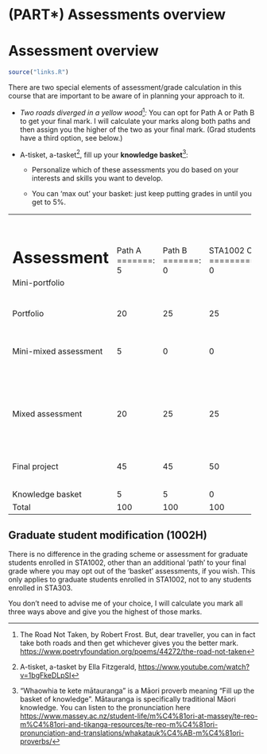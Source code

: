 # (PART\*) Assessments overview {.unnumbered}

# Assessment overview {#assessmentsoverview}

```r
source("links.R")
```

There are two special elements of assessment/grade calculation in this course that are important to be aware of in planning your approach to it.

-   *Two roads diverged in a yellow wood*[^assessments-1]*:* You can opt for Path A or Path B to get your final mark. I will calculate your marks along both paths and then assign you the higher of the two as your final mark. (Grad students have a third option, see below.)

-   A-tisket, a-tasket[^assessments-2], fill up your **knowledge basket**[^assessments-3]:

    -   Personalize which of these assessments you do based on your interests and skills you want to develop.

    -   You can 'max out' your basket: just keep putting grades in until you get to 5%.

[^assessments-1]: The Road Not Taken, by Robert Frost. But, dear traveller, you can in fact take both roads and then get whichever gives you the better mark. <https://www.poetryfoundation.org/poems/44272/the-road-not-taken>

[^assessments-2]: A-tisket, a-tasket by Ella Fitzgerald, <https://www.youtube.com/watch?v=1bgFkeDLpSI>

[^assessments-3]: "Whaowhia te kete mātauranga" is a Māori proverb meaning "Fill up the basket of knowledge". Mātauranga is specifically traditional Māori knowledge. You can listen to the pronunciation here <https://www.massey.ac.nz/student-life/m%C4%81ori-at-massey/te-reo-m%C4%81ori-and-tikanga-resources/te-reo-m%C4%81ori-pronunciation-and-translations/whakatauk%C4%AB-m%C4%81ori-proverbs/>

+-----------------------+--------+--------+--------------+-----------------------------------------+
| Assessment            | Path A | Path B | STA1002 ONLY | Due dates                               |
+=======================+=======:+=======:+=============:+=========================================+
| Mini-portfolio        | 5      | 0      | 0            | Feb 3                                   |
+-----------------------+--------+--------+--------------+-----------------------------------------+
| Portfolio             | 20     | 25     | 25           | Feb 7                                   |
+-----------------------+--------+--------+--------------+-----------------------------------------+
| Mini-mixed assessment | 5      | 0      | 0            | Mar 9 (12-hour assessment window, 8:00 a.m.–8:00 p.m. ET)                                |
+-----------------------+--------+--------+--------------+-----------------------------------------+
| Mixed assessment      | 20     | 25     | 25           | Mar 16 (12-hour assessment window, 8:00 a.m.–8:00 p.m. ET)                             |
+-----------------------+--------+--------+--------------+-----------------------------------------+
| Final project         | 45     | 45     | 50           | Apr 7 (5% pt bonus) \| Apr 11 (no bonus |
+-----------------------+--------+--------+--------------+-----------------------------------------+
| Knowledge basket      | 5      | 5      | 0            | Multiple                                |
+-----------------------+--------+--------+--------------+-----------------------------------------+
| Total                 | 100    | 100    | 100          |                                         |
+-----------------------+--------+--------+--------------+-----------------------------------------+

## Graduate student modification (1002H)

There is no difference in the grading scheme or assessment for graduate students enrolled in STA1002, other than an additional 'path' to your final grade where you may opt out of the 'basket' assessments, if you wish. This only applies to graduate students enrolled in STA1002, not to any students enrolled in STA303.

You don't need to advise me of your choice, I will calculate you mark all three ways above and give you the highest of those marks.
